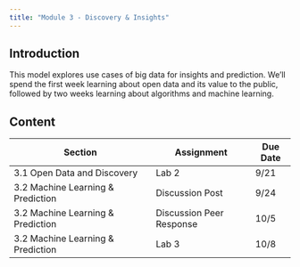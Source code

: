 ```yaml
---
title: "Module 3 - Discovery & Insights"
---
```


## Introduction

This model explores use cases of big data for insights and prediction. We'll spend the first week learning about open data and its value to the public, followed by two weeks learning about algorithms and machine learning.

## Content

| Section                           | Assignment              | Due Date |
|-----------------------------------|-------------------------|----------|
| 3.1 Open Data and Discovery       | Lab 2                   | 9/21     |
| 3.2 Machine Learning & Prediction | Discussion Post         | 9/24     |
| 3.2 Machine Learning & Prediction | Discussion Peer Response | 10/5     |
| 3.2 Machine Learning & Prediction | Lab 3 | 10/8     |

